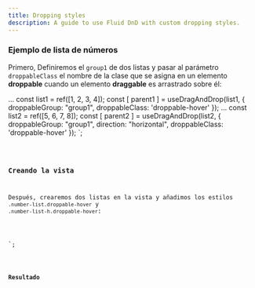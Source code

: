```yaml
---
title: Dropping styles
description: A guide to use Fluid DnD with custom dropping styles.
---
```




### Ejemplo de lista de números
Primero, Definiremos el `group1` de dos listas y pasar al parámetro `droppableClass` el nombre de la clase que se asigna en un elemento **droppable** cuando un elemento **draggable** es arrastrado sobre él:


...
const list1 = ref([1, 2, 3, 4]);
const [ parent1 ] = useDragAndDrop(list1, {
  droppableGroup: "group1",
  droppableClass: 'droppable-hover'
});
...
const list2 = ref([5, 6, 7, 8]);
const [ parent2 ] = useDragAndDrop(list2, {
  droppableGroup: "group1",
  direction: "horizontal",
  droppableClass: 'droppable-hover'
});
</script>`;

<Code code={listOfNumbers} lang="vue"  mark={highlightsListOfNumbers} />

### Creando la vista

Después, crearemos dos listas en la vista y añadimos los estilos `.number-list.droppable-hover` y `.number-list-h.droppable-hover`:

<template>
  <div class="group-list">
    <ul ref="parent1" class="number-list">
      <!-- ...  -->
    </ul>
    <div ref="parent2" class="number-list-h">
      <!-- ...  -->
    </div>
  </div>
</template>
<style>
 /*...*/
 .number-list {
  /*...*/
  transition: background-color 150ms ease-in;
}
.number-list.droppable-hover{
  /*...*/
  background-color: var(--sl-color-gray-3);
}
.number-list-h {
  /*...*/
  transition: background-color 150ms ease-in;
}
.number-list-h.droppable-hover{
  background-color: var(--sl-color-gray-3);
}
</style>
`;


<Code code={listOfNumbersDraggable} lang="vue" mark={highlightsDraggable} />

### Resultado

<div class="pl-8">
  <DroppableStyles client:load />
</div>